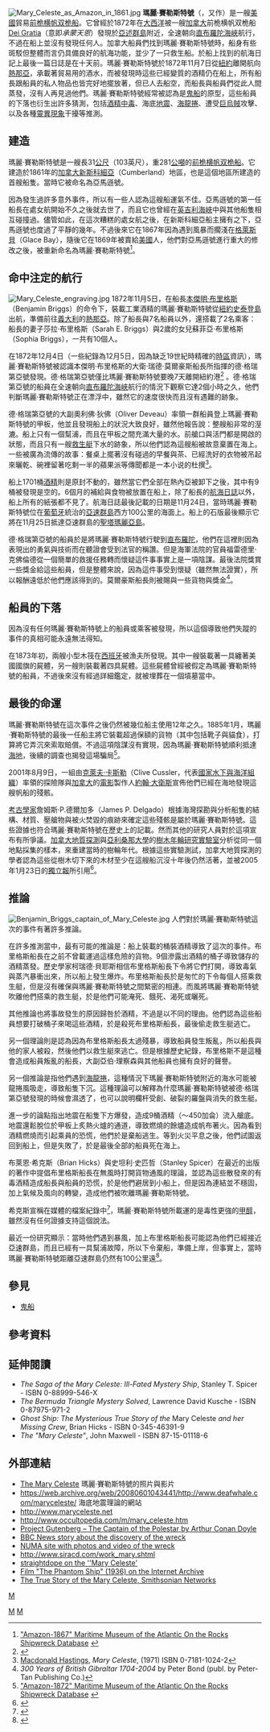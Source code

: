 {{Rough translation}}
{{noteTA
|G1=TO
}}
[[File:Mary_Celeste_as_Amazon_in_1861.jpg|thumb]]
'''瑪麗·賽勒斯特號'''（{{lang-en|Mary Celeste}}，又作{{lang|en|Marie Celeste}}）是一艘[[美國|美國]]貿易[[前桅横帆双桅船|前桅横帆双桅船]]。它曾經於1872年在[[大西洋|大西洋]]被一艘[[加拿大|加拿大]]前桅横帆双桅船[[Dei_Gratia|Dei Gratia]]（意即''承蒙天恩''）發現於[[亞述群島|亞述群島]]附近，全速朝向[[直布羅陀海峽|直布羅陀海峽]]航行，不過在船上並沒有發現任何人。加拿大船員們找到瑪麗·賽勒斯特號時，船身有些斑駁但整體而言仍具備良好的航海功能，並少了一只救生船。於船上找到的航海日記上最後一篇日誌是在十天前。瑪麗·賽勒斯特號於1872年11月7日從[[紐約|紐約]]離開航向[[熱那亞|熱那亞]]，承載著貿易用的酒水，而被發現時這些已經變質的酒精仍在船上，所有船長跟船員的私人物品也皆完好地擺放著，但已人去船空，而船長與船員們從此人間蒸發，沒有人再見過他們。瑪麗·賽勒斯特號經常被認為是[[鬼船|鬼船]]的原型，這些船員的下落也衍生出許多猜測，包括[[酒精中毒|酒精中毒]]、海底[[地震|地震]]、[[海龍捲|海龍捲]]、遭受[[巨烏賊|巨烏賊]]攻擊、以及各種[[靈異現象|靈異現象]]干擾等推測。

== 建造 ==
瑪麗·賽勒斯特號是一艘長31[[公尺|公尺]]（103英尺），重281[[公噸|公噸]]的[[前桅横帆双桅船|前桅横帆双桅船]]。它建造於1861年的[[加拿大|加拿大]][[新斯科細亞|新斯科細亞]]{{Link-en|坎伯兰县 (新斯科舍省)|Cumberland County, Nova Scotia|坎伯兰}}（Cumberland）地區，也是這個地區所建造的首艘船隻。當時它被命名為亞馬遜號。

因為發生過許多意外事件，所以有一些人認為這艘船運氣不佳。亞馬遜號的第一任船長在處女航開始不久之後就去世了，而且它也曾經在[[英吉利海峽|英吉利海峽]]中與其他船隻相互碰撞過。儘管如此，在這次糟糕的處女航之後，在新斯科細亞船主擁有之下，亞馬遜號也度過了平靜的幾年。不過後來它在1867年因為遇到風暴而擱淺在[[格萊斯貝|格萊斯貝]]（Glace Bay），隨後它在1869年被賣給[[美國|美國]]人，他們對亞馬遜號進行重大的修改之後，被重新命名為瑪麗·賽勒斯特號<ref>[http://museum.gov.ns.ca/mma/wrecks/wrecks/shipwrecks.asp?ID=255 "Amazon-1867" Maritime Museum of the Atlantic On the Rocks Shipwreck Database] {{webarchive|url=https://web.archive.org/web/20080408165244/http://museum.gov.ns.ca/mma/wrecks/wrecks/shipwrecks.asp?ID=255 |date=2008-04-08 }}</ref>。

== 命中注定的航行 ==
[[File:Mary_Celeste_engraving.jpg|thumb]]
1872年11月5日，在船長[[本傑明·布里格斯|本傑明·布里格斯]]（Benjamin Briggs）的命令下，裝載工業酒精的瑪麗·賽勒斯特號從[[紐約|紐約]][[史泰登島|史泰登島]]出航，準備前往[[義大利|義大利]]的[[熱那亞|熱那亞]]。除了船長與7名船員以外，還搭載了2名乘客：船長的妻子莎拉·布里格斯（Sarah E. Briggs）與2歲的女兒蘇菲亞·布里格斯（Sophia Briggs），一共有10個人。

在1872年12月4日（一些紀錄為12月5日，因為缺乏19世紀時精確的[[時區|時區]]資訊），瑪麗·賽勒斯特號被認識本傑明·布里格斯的大衛·瑞德·莫爾豪斯船長所指揮的德·格瑞第亞號發現。德·格瑞第亞號僅比瑪麗·賽勒斯特號要晚7天離開紐約港<ref name=smith>{{cite news |first= |last= |authorlink= |coauthors= |title=Abandoned Ship |url=http://www.smithsonianmag.com/history-archaeology/abandoned-200711.html |quote=The British brig Dei Gratia was about 400 miles east of the Azores on December 5, 1872, when crew members spotted a ship adrift in the choppy seas. Capt. David Morehouse was taken aback to discover that the unguided vessel was the Mary Celeste, which had left New York City eight days before him and should have already arrived in Genoa, Italy. He changed course to offer help. |work=[[Smithsonian_magazine|Smithsonian magazine]] |date=2007 |accessdate=2008-08-24 |archive-date=2013-12-31 |archive-url=https://web.archive.org/web/20131231225019/http://www.smithsonianmag.com/history-archaeology/abandoned-200711.html |dead-url=no }}</ref> 。德·格瑞第亞號的船員在全速朝向[[直布羅陀海峽|直布羅陀海峽]]航行的情況下觀察它達2個小時之久，他們判斷瑪麗·賽勒斯特號正在漂浮中，雖然它的速度很快而且沒有遇難的跡象。

德·格瑞第亞號的大副奧利佛·狄佛（Oliver Deveau）率領一群船員登上瑪麗·賽勒斯特號的甲板，他並且發現船上的狀況大致良好，雖然他報告說：整艘船非常的溼漉。船上只有一個幫浦，而且在甲板之間充滿大量的水。前艙口與活門都是開啟的狀態，而且只有一艘[[救生艇|救生艇]]下水的跡象，所以他們認為這艘船被故意棄置在海上。一些被廣為流傳的故事：餐桌上擺著沒有碰過的早餐與茶、已經洗好的衣物被吊起來曬乾、碗裡留著吃剩一半的蘋果派等傳聞都是一本小说的杜撰<ref name="hastings">[[Macdonald_Hastings|Macdonald Hastings]], ''Mary Celeste'', (1971) ISBN 0-7181-1024-2</ref>。

船上1701桶[[酒精|酒精]]則是原封不動的，雖然當它們全部在熱內亞被卸下之後，其中有9桶被發現是空的。6個月的補給與食物被放置在船上，除了船長的[[航海日誌|航海日誌]]以外，船上所有的紙張都不見了。航海日誌最後記載的日期是11月24日，當時瑪麗·賽勒斯特號位在[[葡萄牙|葡萄牙]]統治的[[亞速群島|亞速群島]]西方100公里的海面上。船上的石版最後顯示它將在11月25日抵達亞速群島的[[聖塔瑪麗亞島|聖塔瑪麗亞島]]。

德·格瑞第亞號的船員於是將瑪麗·賽勒斯特號行駛到[[直布羅陀|直布羅陀]]，他們在這裡則因為表現出的勇氣與技術而在聽證會受到法官的稱讚。但是海軍法院的官員福雷德里·克佛倫德從一個簡單的救援任務轉而懷疑這件事事實上是一項陰謀。最後法院獎賞一些獎金給這些船員，但是整體來說，因為這件事受到懷疑（雖然無法證實），所以報酬遠低於他們應該得到的。莫爾豪斯船長則被賜與一些貨物與獎金<ref>''300 Years of British Gibraltar 1704-2004'' by Peter Bond (publ. by Peter-Tan Publishing Co.)</ref>。

== 船員的下落 ==
因為沒有任何瑪麗·賽勒斯特號上的船員或乘客被發現，所以這個導致他們失蹤的事件的真相可能永遠無法得知。

在1873年初，兩艘小型木筏在[[西班牙|西班牙]]被漁夫所發現。其中一艘裝載著一具纏著美國國旗的屍體，另一艘則裝載著四具屍體。這些屍體曾經被假定為瑪麗·賽勒斯特號的船員，不過後來沒有經過詳細鑑定，就被埋葬在一個墳墓當中。

== 最後的命運 ==
瑪麗·賽勒斯特號在這次事件之後仍然被幾位船主使用12年之久。1885年1月，瑪麗·賽勒斯特號的最後一任船主將它裝載超過保額的貨物（其中包括靴子與貓食），打算將它弄沉來索取賠償。不過這項陰謀沒有實現，因為瑪麗·賽勒斯特號順利抵達[[海地|海地]]，後續的調查也揭發這場騙局<ref>[http://museum.gov.ns.ca/mma/wrecks/wrecks/shipwrecks.asp?ID=256 "Amazon-1872" Maritime Museum of the Atlantic On the Rocks Shipwreck Database] {{webarchive|url=https://web.archive.org/web/20090828024015/http://museum.gov.ns.ca/mma/wrecks/wrecks/shipwrecks.asp?ID=256 |date=2009-08-28 }}</ref>。

2001年8月9日，一組由[[克萊夫·卡斯勒|克萊夫·卡斯勒]]（Clive Cussler，代表[[國家水下與海洋組織|國家水下與海洋組織]]）率領的探險隊與[[加拿大|加拿大]]的[[電影|電影]]製作人[[約翰·大衛斯|約翰·大衛斯]]宣佈他們已經在海地發現這艘帆船的殘骸。

[[考古學家|考古學家]]詹姆斯·P.德爾加多（James P. Delgado）根據海灣探勘與分析船隻的結構、材質、壓艙物與被火焚毀的痕跡來確定這些殘骸是屬於瑪麗·賽勒斯特號。這些證據也符合瑪麗·賽勒斯特號在歷史上的記載。然而其他的研究人員對於這項宣布有所爭議。[[加拿大地質探測|加拿大地質探測]]與[[亞利桑那大學|亞利桑那大學]]的[[樹木年輪研究實驗室|樹木年輪研究實驗室]]分析從同一個地點採集的樣本，來重建當時的樹輪年代。根據這些實驗測試，加拿大地質探測的學者認為這些從樹木切下來的木材至少在這艘船沉沒十年後仍然活著，並被2005年1月23日的[[獨立報|獨立報]]所引用<REF>
{{cite web
|url= http://news.independent.co.uk/uk/this_britain/article16409.ece
|title= Dating of wreck's timbers puts wind in sails of the 'Mary Celeste' mystery
|accessdate= 2008-01-05
|author= Jonathan Thompson
|date= 2005-01-23
|archive-date= 2012-10-15
|archive-url= https://web.archive.org/web/20121015122047/http://www.independent.co.uk/news/uk/this-britain/dating-of-wrecks-timbers-puts-wind-in-sails-of-the-mary-celeste-mystery-6154220.html
|dead-url= no
}}
</REF>。

== 推論 ==
[[File:Benjamin_Briggs_captain_of_Mary_Celeste.jpg|thumb]]
人們對於瑪麗·賽勒斯特號這次的事件有著許多推論。

在許多推測當中，最有可能的推論是：船上裝載的桶裝酒精導致了這次的事件。布里格斯船長在之前不曾載運過這樣危險的貨物。9個滲露出酒精的桶子導致儲存的酒精蒸發。歷史學家柯瑞德·貝耶斯相信布里格斯船長下令將它們打開，導致毒氣與蒸汽暴衝出來，所以船上發生爆炸。布里格斯船長於是匆忙的下令每個人搭乘救生艇，但是沒有確保與瑪麗·賽勒斯特號之間緊密的相連。而風將瑪麗·賽勒斯特號吹離他們搭乘的救生艇，於是他們可能淹死、餓死、渴死或曬死。

其他推論也將事故發生的原因歸咎於酒精，不過是以不同的理由。他們認為這些船員想要打破桶子來喝這些酒精，於是殺死布里格斯船長，最後偷走救生艇逃亡。

另一個理論則是認為因為布里格斯船長太過殘暴，導致船員發生叛亂，所以船長與他的家人被殺，然後他們以救生艇來逃亡。但是根據歷史紀錄，布里格斯不是這種會造成船員叛亂的船長，大副亞伯·理察森與其他船員也擁有良好的聲譽。

另一個推論是指他們遇到[[海龍捲|海龍捲]]，這種情況下瑪麗·賽勒斯特號附近的海水可能被龍捲風吸走，導致船隻下沉。這種理論可以解釋為什麼瑪麗·賽勒斯特號被德·格瑞第亞號發現的時候會濕透了，也可以說明欄杆受創、破裂的羅盤與消失的救生艇。

進一步的論點指出地震在船隻下方爆發，造成9桶酒精（〜450加侖）流入艙底。地震還鬆脫位於甲板上炙熱火爐的通道，導致燃燒的餘燼造成帆布著火。因為看到酒精燃燒而引起乘員的恐慌，他們於是棄船逃生。等到火災平息之後，他們試圖返回到船上，但是失敗了，於是最後全部的船員死在海上。

布萊恩·希克斯（Brian Hicks）與史坦利·史匹哲（Stanley Spicer）在最近的出版的著作中提倡布里格斯船長在無風時打開貨物通風的理論，並認為這些散發來的有毒酒精造成船長與船員的恐慌，於是他們避居到小船上，但是因為連結並不穩固，加上氣候及風向的轉變，造成他們被吹離瑪麗·賽勒斯特號。

希克斯宣稱在媒體的檔案紀錄中<ref>{{Cite web |url=http://www.reallife.co.uk/ |title=The Mystery of The Mary Celeste:Revealed |access-date=2020-01-09 |archive-url=https://web.archive.org/web/20190118094826/http://www.reallife.co.uk/ |archive-date=2019-01-18 |dead-url=yes }}</ref>，瑪麗·賽勒斯特號所載運的是毒性更強的[[甲醇|甲醇]]，雖然沒有任何證據支持這個說法。

最近一份研究顯示：當時他們遇到暴風，加上布里格斯船長可能認為他們已經接近亞速群島，而且已經有一具幫浦故障，所以下令棄船，準備上岸，但事實上，當時瑪麗·賽勒斯特號距離亞速群島仍然有100公里遠<ref>{{Cite web |url=http://www.smithsonianmag.com/history-archaeology/abandoned-200711.html |title=Smithsonian magazine, November 2007 |access-date=2008-06-03 |archive-date=2013-12-31 |archive-url=https://web.archive.org/web/20131231225019/http://www.smithsonianmag.com/history-archaeology/abandoned-200711.html |dead-url=no }}</ref>。

== 參見 ==
* [[鬼船|鬼船]]

== 參考資料 ==
{{reflist}}

== 延伸閱讀 ==
* ''The Saga of the Mary Celeste: Ill-Fated Mystery Ship'', Stanley T. Spicer - ISBN 0-88999-546-X
* ''The Bermuda Triangle Mystery Solved'', Lawrence David Kusche - ISBN 0-87975-971-2
* ''Ghost Ship: The Mysterious True Story of the'' Mary Celeste ''and her Missing Crew'', Brian Hicks - ISBN 0-345-46391-9
* ''The "Mary Celeste"'', John Maxwell - ISBN 87-15-01118-6


== 外部連結 ==

{{commons|Mary Celeste|Mary Celeste}}
* [http://www.scaryforkids.com/mary-celeste/ The Mary Celeste] {{Wayback|url=http://www.scaryforkids.com/mary-celeste/ |date=20210117131651 }} 瑪麗·賽勒斯特號的照片與影片
* https://web.archive.org/web/20080601043441/http://www.deafwhale.com/maryceleste/ 海底地震理論的網站
* http://www.maryceleste.net {{Wayback|url=http://www.maryceleste.net/ |date=20210201130310 }}
* http://www.occultopedia.com/m/mary_celeste.htm {{Wayback|url=http://www.occultopedia.com/m/mary_celeste.htm |date=20201127012944 }}
* [http://www.gutenberg.net/etext/294 Project Gutenberg – The Captain of the Polestar by Arthur Conan Doyle] {{Wayback|url=http://www.gutenberg.net/etext/294 |date=20081010141027 }}
* [http://news.bbc.co.uk/1/hi/world/americas/1482337.stm BBC News story about the discovery of the wreck] {{Wayback|url=http://news.bbc.co.uk/1/hi/world/americas/1482337.stm |date=20160504213726 }}
* [https://web.archive.org/web/20080514205044/http://www.numa.net/expeditions/mary_celeste.html NUMA site with photos and video of the wreck]
* http://www.siracd.com/work_mary.shtml {{Wayback|url=http://www.siracd.com/work_mary.shtml |date=20110510094729 }} 
* [http://www.straightdope.com/mailbag/mmaryceleste.html straightdope on the ''Mary Celeste'] {{Wayback|url=http://www.straightdope.com/mailbag/mmaryceleste.html |date=20090108171538 }}
* [http://www.archive.org/details/phantom_ship Film "The Phantom Ship" (1936) on the Internet Archive]
* [https://web.archive.org/web/20080201093133/http://www.smithsoniannetworks.com/site/smithsonian/show_mary.do The True Story of the Mary Celeste, Smithsonian Networks]

[[Category:帆船|M]]
[[Category:鬼船|M]]
[[分類:歷史懸案|M]]